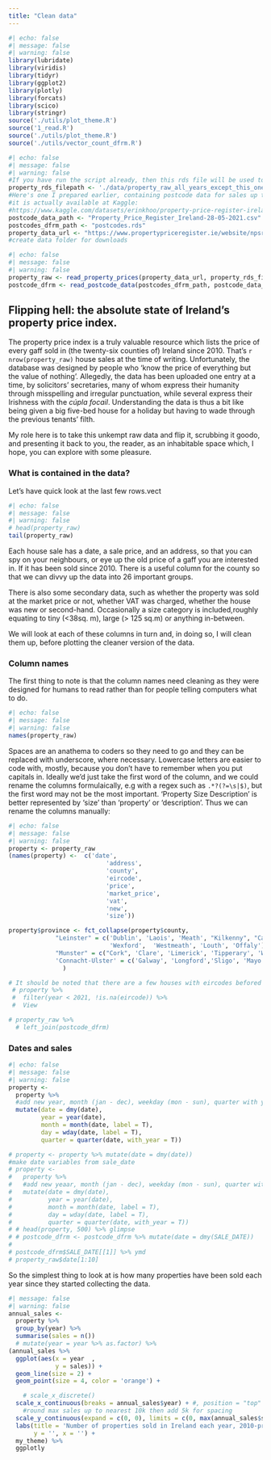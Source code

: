 ```yaml
---
title: "Clean data"
---
```


```r
#| echo: false
#| message: false
#| warning: false
library(lubridate)
library(viridis)
library(tidyr)
library(ggplot2)
library(plotly)
library(forcats)
library(scico)
library(stringr)
source('./utils/plot_theme.R')
source('1_read.R')
source('./utils/plot_theme.R')
source('./utils/vector_count_dfrm.R')
```

```r
#| echo: false
#| message: false
#| warning: false
#If you have run the script already, then this rds file will be used to
property_rds_filepath <- './data/property_raw_all_years_except_this_one.rds'
#Here's one I prepared earlier, containing postcode data for sales up to May 2021
#it is actually available at Kaggle: 
#https://www.kaggle.com/datasets/erinkhoo/property-price-register-ireland/data
postcode_data_path <- "Property_Price_Register_Ireland-28-05-2021.csv"
postcodes_dfrm_path <- "postcodes.rds"
property_data_url <- "https://www.propertypriceregister.ie/website/npsra/ppr/npsra-ppr.nsf/Downloads"
#create data folder for downloads

```

```r
#| echo: false
#| message: false
#| warning: false
property_raw <- read_property_prices(property_data_url, property_rds_filepath, first_year = 2023) 
postcode_dfrm <- read_postcode_data(postcodes_dfrm_path, postcode_data_path)


```

## Flipping hell: the absolute state of Ireland's property price index.

The property price index is a truly valuable resource which lists the price of every gaff sold in (the twenty-six counties of) Ireland since 2010. That's `r nrow(property_raw)` house sales at the time of writing. Unfortunately, the database was designed by people who 'know the price of everything but the value of nothing'. Allegedly, the data has been uploaded one entry at a time, by solicitors' secretaries, many of whom express their humanity through misspelling and irregular punctuation, while several express their Irishness with the *cúpla focail*. Understanding the data is thus a bit like being given a big five-bed house for a holiday but having to wade through the previous tenants' filth.

My role here is to take this unkempt raw data and flip it, scrubbing it goodo, and presenting it back to you, the reader, as an inhabitable space which, I hope, you can explore with some pleasure.

### What is contained in the data?

Let's have quick look at the last few rows.vect

```r
#| echo: false
#| message: false
#| warning: false
# head(property_raw)
tail(property_raw)
```

Each house sale has a date, a sale price, and an address, so that you can spy on your neighbours, or eye up the old price of a gaff you are interested in. If it has been sold since 2010. There is a useful column for the county so that we can divvy up the data into 26 important groups.

There is also some secondary data, such as whether the property was sold at the market price or not, whether VAT was charged, whether the house was new or second-hand. Occasionally a size category is included,roughly equating to tiny (\<38sq. m), large (\> 125 sq.m) or anything in-between.

We will look at each of these columns in turn and, in doing so, I will clean them up, before plotting the cleaner version of the data.

### Column names

The first thing to note is that the column names need cleaning as they were designed for humans to read rather than for people telling computers what to do.

```r
#| echo: false
#| message: false
#| warning: false
names(property_raw)

```

Spaces are an anathema to coders so they need to go and they can be replaced with underscore, where necessary. Lowercase letters are easier to code with, mostly, because you don't have to remember when you put capitals in. Ideally we'd just take the first word of the column, and we could rename the columns formulaically, e.g with a regex such as `.*?(?=\s|$)`, but the first word may not be the most important. 'Property Size Description' is better represented by 'size' than 'property' or 'description'. Thus we can rename the columns manually:

```r
#| echo: false
#| message: false
#| warning: false
property <- property_raw
(names(property) <-  c('date', 
                           'address', 
                           'county',
                           'eircode', 
                           'price', 
                           'market_price', 
                           'vat', 
                           'new', 
                           'size'))

property$province <- fct_collapse(property$county, 
             "Leinster" = c('Dublin', 'Laois', 'Meath', "Kilkenny", "Carlow", "Kildare", "Wicklow", 
                            'Wexford',  'Westmeath', 'Louth', 'Offaly'),
             "Munster" = c("Cork", 'Clare', 'Limerick', 'Tipperary', 'Waterford', 'Kerry'), 
             'Connacht-Ulster' = c('Galway', 'Longford','Sligo', 'Mayo', 'Leitrim', 'Roscommon', 'Donegal', 'Monaghan', 'Cavan') ,
               )
```

```r
# It should be noted that there are a few houses with eircodes befored 2020
 # property %>%
 #  filter(year < 2021, !is.na(eircode)) %>%
 #  View

# property_raw %>%
  # left_join(postcode_dfrm)
```

### Dates and sales

```r
#| echo: false
#| message: false
#| warning: false
property <-
  property %>% 
  #add new year, month (jan - dec), weekday (mon - sun), quarter with year
  mutate(date = dmy(date), 
         year = year(date),
         month = month(date, label = T),
         day = wday(date, label = T),
         quarter = quarter(date, with_year = T))

# property <- property %>% mutate(date = dmy(date))
#make date variables from sale_date
# property <-
#   property %>% 
#   #add new yeaar, month (jan - dec), weekday (mon - sun), quarter with year
#   mutate(date = dmy(date), 
#          year = year(date),
#          month = month(date, label = T),
#          day = wday(date, label = T),
#          quarter = quarter(date, with_year = T))
# # head(property, 500) %>% glimpse
# # postcode_dfrm <- postcode_dfrm %>% mutate(date = dmy(SALE_DATE))
# 
# postcode_dfrm$SALE_DATE[[1]] %>% ymd
# property_raw$date[1:10]
```

So the simplest thing to look at is how many properties have been sold each year since they started collecting the data.

```r

#| message: false
#| warning: false
annual_sales <- 
  property %>% 
  group_by(year) %>% 
  summarise(sales = n())
  # mutate(year = year %>% as.factor) %>% 
(annual_sales %>% 
  ggplot(aes(x = year  , 
             y = sales)) +
  geom_line(size = 2) +
  geom_point(size = 4, color = 'orange') +

    # scale_x_discrete() 
  scale_x_continuous(breaks = annual_sales$year) + #, position = "top" doeesn't work automatically in ggplotly
    #round max sales up to nearest 10k then add 5k for spacing
  scale_y_continuous(expand = c(0, 0), limits = c(0, max(annual_sales$sales) %>% round(digits = -4) + 5000)) +
  labs(title = 'Number of properties sold in Ireland each year, 2010-present', 
       y = '', x = '') +
  my_theme) %>% 
  ggplotly 



  
```
